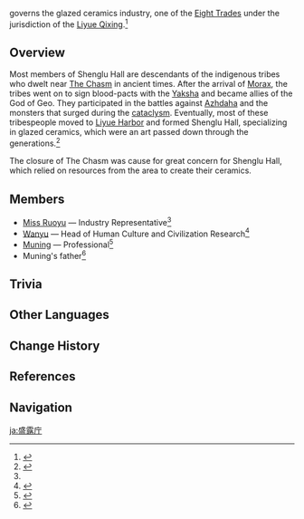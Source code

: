 {{Faction Infobox
|ally         = [[Liyue Qixing]]
|base         = [[Liyue]]
|region       = Liyue
|affiliation  = [[Eight Trades]]
|leader       = [[Miss Ruoyu]] <small>(Representative)</small><br />[[Wanyu]] <small>(Head of Human Culture and Civilization Research)</small>
}}
{{Lang|'''Shenglu Hall'''|zh=盛露厅|zh_rm=Shènglù-tīng}} governs the glazed ceramics industry, one of the [[Eight Trades]] under the jurisdiction of the [[Liyue Qixing]].<ref name="Feiyun Bulletin">{{Ref/BB|Feiyun Slope Bulletin Board|Shenglu Hall Announcement}}</ref>

==Overview==
Most members of Shenglu Hall are descendants of the indigenous tribes who dwelt near [[The Chasm]] in ancient times. After the arrival of [[Morax]], the tribes went on to sign blood-pacts with the [[Yaksha]] and became allies of the God of Geo. They participated in the battles against [[Azhdaha]] and the monsters that surged during the [[cataclysm]]. Eventually, most of these tribespeople moved to [[Liyue Harbor]] and formed Shenglu Hall, specializing in glazed ceramics, which were an art passed down through the generations.<ref>{{Ref/NPC|Jinwu}}</ref>

The closure of The Chasm was cause for great concern for Shenglu Hall, which relied on resources from the area to create their ceramics.

==Members==
* [[Miss Ruoyu]] &mdash; Industry Representative<ref name="Feiyun Bulletin" />
* [[Wanyu]] &mdash; Head of Human Culture and Civilization Research<ref>{{Ref/Quest|Shifting Earth and Lost Threads Come to Light}}</ref>
* [[Muning]] &mdash; Professional<ref>{{Ref/Quest|The Chasm Charters|q='''Xu:''' It just so happened that the Ministry needed a professional from Shenglu Hall to oversee The Chasm, so [Muning] was picked as this specialist.}}</ref>
* Muning's father<ref>{{Ref/HEO|Muning's Never-Ending Needs}}</ref>

==Trivia==
{{Transclude|Eight Trades|halltrivia|section=1}}

==Other Languages==
{{Other Languages
|en      = Shenglu Hall
|zhs     = 盛露厅
|zhs_rm  = Shènglù-tīng
|zht     = 盛露廳
|zht_rm  = Shènglù-tīng
|zh_tl   = Abundant Dew Hall
|ja      = {{Rubi|盛|せい|露|ろ|庁|ちょう}}
|ja_rm   = Seiro-chou<ref>{{Ref/Quest|Shifting Earth and Lost Threads Come to Light|note=Japanese Voice-Over}}</ref>
|ja_tl   = Abundant Dew Hall{{Sino|ja}}
|ko      = {{tt|성로청|盛露廳}}
|ko_rm   = Seongro-cheong
|ko_tl   = Abundant Dew Hall{{Sino|ko}}
|es      = Salón Shenglu
|es_tl   = Shenglu Hall
|fr      = Chambre Shenlu
|fr_tl   = Shenglu Chamber
|ru      = Зала Шэнлу
|ru_tl   = Shenglu Hall
|th      = Shenglu Hall
|vi      = {{tt|Thịnh Lộ|盛露}} Đình
|vi_tl   = 
|de      = Shenglu-Halle
|de_tl   = Shenglu Hall
|id      = Shenglu Hall
|pt      = Salão Shenglu
|pt_tl   = Shenglu Hall
|tr      = 
|tr_tl   = 
|it      = 
|it_tl   = 
}}

==Change History==
{{Change History|introduced=1.0}}

==References==
{{Reflist}}

==Navigation==
{{Faction Navbox}}

[[Category:Shenglu Hall| ]]
[[ja:盛露庁]]